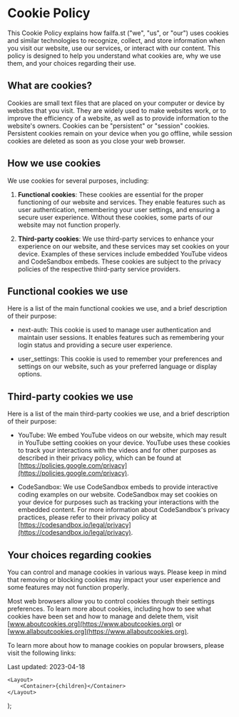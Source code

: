 
# Cookie Policy

This Cookie Policy explains how failfa.st ("we", "us", or "our") uses cookies and similar
technologies to recognize, collect, and store information when you visit our website, use our
services, or interact with our content. This policy is designed to help you understand what cookies
are, why we use them, and your choices regarding their use.

## What are cookies?

Cookies are small text files that are placed on your computer or device by websites that you visit.
They are widely used to make websites work, or to improve the efficiency of a website, as well as to
provide information to the website's owners. Cookies can be "persistent" or "session" cookies.
Persistent cookies remain on your device when you go offline, while session cookies are deleted as
soon as you close your web browser.

## How we use cookies

We use cookies for several purposes, including:

1. **Functional cookies**: These cookies are essential for the proper functioning of our website and
   services. They enable features such as user authentication, remembering your user settings, and
   ensuring a secure user experience. Without these cookies, some parts of our website may not
   function properly.

2. **Third-party cookies**: We use third-party services to enhance your experience on our website,
   and these services may set cookies on your device. Examples of these services include embedded
   YouTube videos and CodeSandbox embeds. These cookies are subject to the privacy policies of the
   respective third-party service providers.

## Functional cookies we use

Here is a list of the main functional cookies we use, and a brief description of their purpose:

-   next-auth: This cookie is used to manage user authentication and maintain user sessions. It
    enables features such as remembering your login status and providing a secure user experience.

-   user_settings: This cookie is used to remember your preferences and settings on our website,
    such as your preferred language or display options.

## Third-party cookies we use

Here is a list of the main third-party cookies we use, and a brief description of their purpose:

-   YouTube: We embed YouTube videos on our website, which may result in YouTube setting cookies on
    your device. YouTube uses these cookies to track your interactions with the videos and for other
    purposes as described in their privacy policy, which can be found at
    [https://policies.google.com/privacy](https://policies.google.com/privacy).

-   CodeSandbox: We use CodeSandbox embeds to provide interactive coding examples on our website.
    CodeSandbox may set cookies on your device for purposes such as tracking your interactions with
    the embedded content. For more information about CodeSandbox's privacy practices, please refer
    to their privacy policy at
    [https://codesandbox.io/legal/privacy](https://codesandbox.io/legal/privacy).

## Your choices regarding cookies

You can control and manage cookies in various ways. Please keep in mind that removing or blocking
cookies may impact your user experience and some features may not function properly.

Most web browsers allow you to control cookies through their settings preferences. To learn more
about cookies, including how to see what cookies have been set and how to manage and delete them,
visit [www.aboutcookies.org](https://www.aboutcookies.org) or
[www.allaboutcookies.org](https://www.allaboutcookies.org).

To learn more about how to manage cookies on popular browsers, please visit the following links:

Last updated: 2023-04-18

	<Layout>
		<Container>{children}</Container>
	</Layout>
);

